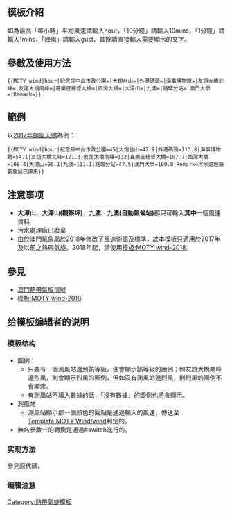 <includeonly><!-- 在這裡加入模板的保護標識 --></includeonly><noinclude>{{Documentation subpage}}</noinclude>
{{esoteric}}
<!-- 在本行下編輯模板說明 -->
== 模板介紹 ==
如為最高「每小時」平均風速請輸入hour，「10分鐘」請輸入10mins，「1分鐘」請輸入1mins，「陣風」請輸入gust，其餘請直接輸入需要顯示的文字。

== 參數及使用方法 ==
<pre>{{MOTY wind|hour|紀念孫中山市政公園=|大炮台山=|外港碼頭=|海事博物館=|友誼大橋北峰=|友誼大橋南峰=|嘉樂庇總督大橋=|西灣大橋=|大潭山=|九澳=|路環分站=|澳門大學=|Remark=}}</pre>

== 範例 ==
以[[颱風天鴿 (2017年)|2017年颱風天鴿]]為例：
{{MOTY wind|hour|紀念孫中山市政公園=45|大炮台山=47.9|外港碼頭=113.8|海事博物館=54.1|友誼大橋北峰=121.3|友誼大橋南峰=132|嘉樂庇總督大橋=107.7|西灣大橋=108.4|大潭山=95.1|九澳=111.1|路環分站=47.5|澳門大學=100.8|Remark=污水處理廠氣象站已停用}}
<pre>{{MOTY wind|hour|紀念孫中山市政公園=45|大炮台山=47.9|外港碼頭=113.8|海事博物館=54.1|友誼大橋北峰=121.3|友誼大橋南峰=132|嘉樂庇總督大橋=107.7|西灣大橋=108.4|大潭山=95.1|九澳=111.1|路環分站=47.5|澳門大學=100.8|Remark=污水處理廠氣象站已停用}}</pre>

== 注意事项 ==
*'''大潭山'''、'''大潭山(觀察坪)'''，'''九澳'''、'''九澳(自動氣候站)'''都只可輸入'''其中'''一個風速資料
*污水處理廠已廢棄
*由於澳門氣象局於2018年修改了風速術語及標準，故本模板只適用於2017年及以前之熱帶氣旋。2018年起，請使用[[模板:MOTY wind-2018]]。

== 參見 ==
*[[澳門熱帶氣旋信號]]
*[[模板:MOTY wind-2018]]

== 给模板编辑者的说明 ==
=== 模板结构 ===
* 圖例：
**只要有一個測風站達到該等級，便會顯示該等級的圖例；如友誼大橋南峰達烈風，則會顯示烈風的圖例，但如沒有測風站達烈風，則烈風的圖例不會顯示。
**有測風站不填入數據的話，「沒有數據」的圖例也將會顯示。
* 測風站
**測風站顯示那一個顏色的圓點是通過輸入的風速，傳送至[[Template:MOTY Wind/wind]]判定的。
* 無名參數一的轉換是通過#switch進行的。

=== 实现方法 ===
參見原代碼。
=== 编辑注意 ===

<includeonly>
<!-- 本行下加入模板的分類 -->
[[Category:熱帶氣旋模板]]
</includeonly>